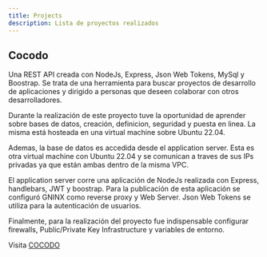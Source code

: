 ```yaml
---
title: Projects
description: Lista de proyectos realizados
---
```


## Cocodo

Una REST API creada con NodeJs, Express, Json Web Tokens, MySql y Boostrap. Se trata de una herramienta para buscar proyectos de desarrollo de aplicaciones y dirigido a personas que deseen colaborar con otros desarrolladores.

Durante la realización de este proyecto tuve la oportunidad de aprender sobre bases de datos, creación, definicion, seguridad y puesta en linea. La misma está hosteada en una virtual machine sobre Ubuntu 22.04. 

Ademas, la base de datos es accedida desde el application server. Esta es otra virtual machine con Ubuntu 22.04 y se comunican a traves de sus IPs privadas ya que están ambas dentro de la misma VPC.

El application server corre una aplicación de NodeJs realizada con Express, handlebars, JWT y boostrap. Para la publicación de esta aplicación se configuró GNINX como reverse proxy y Web Server. Json Web Tokens se utiliza para la autenticación de usuarios.

Finalmente, para la realización del proyecto fue indispensable configurar firewalls, Public/Private Key Infrastructure y variables de entorno.

Visita [COCODO](https://www.cocodo.xyz) 

